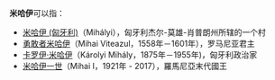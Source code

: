 '''米哈伊'''可以指：

*[[米哈伊_(匈牙利)|米哈伊 (匈牙利)]]（Mihályi），匈牙利杰尔-莫雄-肖普朗州所辖的一个村
*[[勇敢者米哈伊|勇敢者米哈伊]]（Mihai Viteazul，1558年－1601年），罗马尼亚君主
*[[卡罗伊·米哈伊|卡罗伊·米哈伊]]（Károlyi Mihály，1875年－1955年)，匈牙利政治家
*[[米哈伊一世|米哈伊一世]]（Mihai I，1921年 - 2017），羅馬尼亞末代國王

{{Disambig|Cat=三字消歧义}}